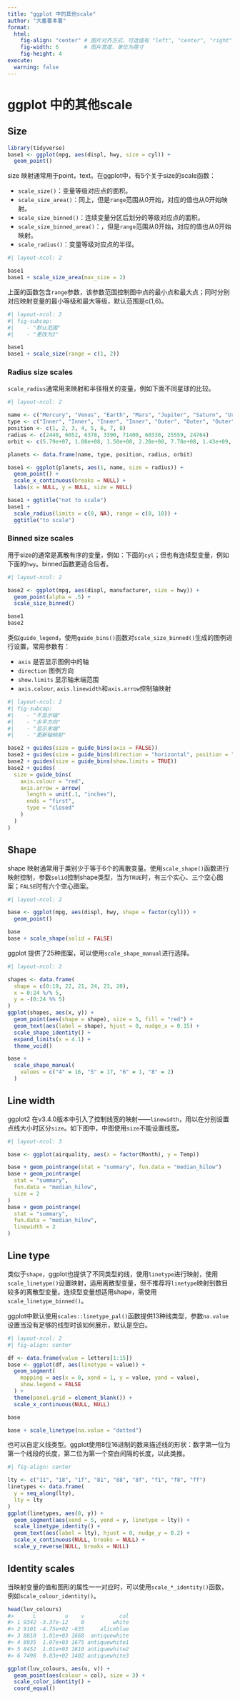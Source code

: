 ```yaml
---
title: "ggplot 中的其他scale"
author: "大番薯本薯"
format:
  html:
    fig-align: "center" # 图片对齐方式，可选值有 "left", "center", "right"
    fig-width: 6        # 图片宽度，单位为英寸
    fig-height: 4
execute:
  warning: false
---
```


# ggplot 中的其他scale

## Size

```r
library(tidyverse)
base1 <- ggplot(mpg, aes(displ, hwy, size = cyl)) +
  geom_point()
```

size 映射通常用于point，text。在ggplot中，有5个关于size的scale函数：

-   `scale_size()`：变量等级对应点的面积。
-   `scale_size_area()`：同上，但是`range`范围从0开始，对应的值也从0开始映射。
-   `scale_size_binned()`：连续变量分区后划分的等级对应点的面积。
-   `scale_size_binned_area()`：，但是`range`范围从0开始，对应的值也从0开始映射。
-   `scale_radius()`：变量等级对应点的半径。

```r
#| layout-ncol: 2

base1
base1 + scale_size_area(max_size = 2)

```

上面的函数包含`range`参数，该参数范围控制图中点的最小点和最大点；同时分别对应映射变量的最小等级和最大等级，默认范围是c(1,6)。

```r
#| layout-ncol: 2
#| fig-subcap:
#|    - "默认范围"
#|    - "更改为2"

base1
base1 + scale_size(range = c(1, 2))
```

### Radius size scales

`scale_radius`通常用来映射和半径相关的变量，例如下面不同星球的比较。

```r
#| layout-ncol: 2

name <- c("Mercury", "Venus", "Earth", "Mars", "Jupiter", "Saturn", "Uranus", "Neptune")
type <- c("Inner", "Inner", "Inner", "Inner", "Outer", "Outer", "Outer", "Outer")
position <- c(1, 2, 3, 4, 5, 6, 7, 8)
radius <- c(2440, 6052, 6378, 3390, 71400, 60330, 25559, 24764)
orbit <- c(5.79e+07, 1.08e+08, 1.50e+08, 2.28e+08, 7.78e+08, 1.43e+09, 2.87e+09, 4.50e+09)

planets <- data.frame(name, type, position, radius, orbit)

base1 <- ggplot(planets, aes(1, name, size = radius)) +
  geom_point() +
  scale_x_continuous(breaks = NULL) +
  labs(x = NULL, y = NULL, size = NULL)

base1 + ggtitle("not to scale")
base1 +
  scale_radius(limits = c(0, NA), range = c(0, 10)) +
  ggtitle("to scale")
```

### Binned size scales

用于size的通常是离散有序的变量，例如：下面的`cyl`；但也有连续型变量，例如下面的`hwy`。binned函数更适合后者。

```r
#| layout-ncol: 2

base2 <- ggplot(mpg, aes(displ, manufacturer, size = hwy)) +
  geom_point(alpha = .5) +
  scale_size_binned()

base1
base2
```

类似`guide_legend`，使用`guide_bins()`函数对`scale_size_binned()`生成的图例进行设置，常用参数有：

-   `axis` 是否显示图例中的轴
-   `direction` 图例方向
-   `show.limits` 显示轴末端范围
-   `axis.colour`, `axis.linewidth`和`axis.arrow`控制轴映射

```r
#| layout-ncol: 2
#| fig-subcap:
#|    - "不显示轴"
#|    - "水平方向"
#|    - "显示末端"
#|    - "更新轴映射"

base2 + guides(size = guide_bins(axis = FALSE))
base2 + guides(size = guide_bins(direction = "horizontal", position = "bottom"))
base2 + guides(size = guide_bins(show.limits = TRUE))
base2 + guides(
  size = guide_bins(
    axis.colour = "red",
    axis.arrow = arrow(
      length = unit(.1, "inches"),
      ends = "first",
      type = "closed"
    )
  )
)
```

## Shape

shape 映射通常用于类别少于等于6个的离散变量。使用`scale_shape()`函数进行映射控制，参数`solid`控制shape类型，当为`TRUE`时，有三个实心、三个空心图案；`FALSE`时有六个空心图案。

```r
#| layout-ncol: 2

base <- ggplot(mpg, aes(displ, hwy, shape = factor(cyl))) +
  geom_point()

base
base + scale_shape(solid = FALSE)
```

ggplot 提供了25种图案，可以使用`scale_shape_manual`进行选择。

```r
#| layout-ncol: 2

shapes <- data.frame(
  shape = c(0:19, 22, 21, 24, 23, 20),
  x = 0:24 %/% 5,
  y = -(0:24 %% 5)
)
ggplot(shapes, aes(x, y)) +
  geom_point(aes(shape = shape), size = 5, fill = "red") +
  geom_text(aes(label = shape), hjust = 0, nudge_x = 0.15) +
  scale_shape_identity() +
  expand_limits(x = 4.1) +
  theme_void()

base +
  scale_shape_manual(
    values = c("4" = 16, "5" = 17, "6" = 1, "8" = 2)
  )
```

## Line width

ggplot2 在v3.4.0版本中引入了控制线宽的映射——`linewidth`，用以在分别设置点线大小时区分`size`。如下图中，中图使用`size`不能设置线宽。

```r
#| layout-ncol: 3

base <- ggplot(airquality, aes(x = factor(Month), y = Temp))

base + geom_pointrange(stat = "summary", fun.data = "median_hilow")
base + geom_pointrange(
  stat = "summary",
  fun.data = "median_hilow",
  size = 2
)
base + geom_pointrange(
  stat = "summary",
  fun.data = "median_hilow",
  linewidth = 2
)
```

## Line type

类似于`shape`，ggplot也提供了不同类型的线，使用`linetype`进行映射，使用`scale_linetype()`设置映射，适用离散型变量，但不推荐将`linetype`映射到数目较多的离散型变量。连续型变量想适用shape，需使用`scale_linetype_binned()`。

ggplot中默认使用`scales::linetype_pal()`函数提供13种线类型，参数`na.value`设置当没有足够的线型时该如何展示，默认是空白。

```r
#| layout-ncol: 2
#| fig-align: center

df <- data.frame(value = letters[1:15])
base <- ggplot(df, aes(linetype = value)) +
  geom_segment(
    mapping = aes(x = 0, xend = 1, y = value, yend = value),
    show.legend = FALSE
  ) +
  theme(panel.grid = element_blank()) +
  scale_x_continuous(NULL, NULL)

base

base + scale_linetype(na.value = "dotted")
```

也可以自定义线类型。ggplot使用8位16进制的数来描述线的形状：数字第一位为第一个线段的长度，第二位为第一个空白间隔的长度，以此类推。

```r
#| fig-align: center

lty <- c("11", "18", "1f", "81", "88", "8f", "f1", "f8", "ff")
linetypes <- data.frame(
  y = seq_along(lty),
  lty = lty
)
ggplot(linetypes, aes(0, y)) +
  geom_segment(aes(xend = 5, yend = y, linetype = lty)) +
  scale_linetype_identity() +
  geom_text(aes(label = lty), hjust = 0, nudge_y = 0.2) +
  scale_x_continuous(NULL, breaks = NULL) +
  scale_y_reverse(NULL, breaks = NULL)
```

## Identity scales

当映射变量的值和图形的属性一一对应时，可以使用`scale_*_identity()`函数，例如`scale_colour_identity()`。

```r

head(luv_colours)
#>      L         u    v           col
#> 1 9342 -3.37e-12    0         white
#> 2 9101 -4.75e+02 -635     aliceblue
#> 3 8810  1.01e+03 1668  antiquewhite
#> 4 8935  1.07e+03 1675 antiquewhite1
#> 5 8452  1.01e+03 1610 antiquewhite2
#> 6 7498  9.03e+02 1402 antiquewhite3

ggplot(luv_colours, aes(u, v)) +
  geom_point(aes(colour = col), size = 3) +
  scale_color_identity() +
  coord_equal()
```